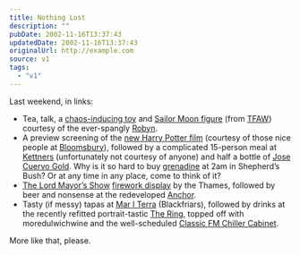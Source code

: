 ```yaml
---
title: Nothing Lost
description: ""
pubDate: 2002-11-16T13:37:43
updatedDate: 2002-11-16T13:37:43
originalUrl: http://example.com
source: v1
tags:
  - "v1"
---
```


Last weekend, in links:

- Tea, talk, a [chaos-inducing toy][1] and [Sailor Moon figure][2] (from [TFAW][3]) courtesy of the ever-spangly [Robyn][4].
- A preview screening of the [new Harry Potter film][5] (courtesy of those nice people at [Bloomsbury][6]), followed by a complicated 15-person meal at [Kettners][7] (unfortunately not courtesy of anyone) and half a bottle of [Jose Cuervo Gold][8]. Why is it so hard to buy [grenadine][9] at 2am in Shepherd&#8217;s Bush? Or at any time in any place, come to think of it?
- [The Lord Mayor&#8217;s Show][10] [firework display][11] by the Thames, followed by beer and nonsense at the redeveloped [Anchor][12].
- Tasty (if messy) tapas at [Mar I Terra][13] (Blackfriars), followed by drinks at the recently refitted portrait-tastic [The Ring][14], topped off with moredulwichwine and the well-scheduled [Classic FM Chiller Cabinet][15].

More like that, please.

[1]: http://www.geospaceplay.com/cgi-local/shop.pl/SID=1037028660.2267105/page=electronic_toys_et1.html "GeospacePlay:Super Sonic Spaceball"
[2]: http://www.irwintoy.com/Catalogue/Product/Default.asp?ProductID=39487&BrandID=6
[3]: http://www.tfaw.com/ "Things From Another World"
[4]: http://www.orbyn.com/cult/
[5]: http://uk.imdb.com/Title?0295297 "IMDb UK: Harry Potter and the Chamber of Secrets"
[6]: http://www.bloomsburymagazine.com/ "Bloomsbury Publishing: Cheers, Lisa! (Lisa is now obsessed with the shiny hair on the Sailor Mars toy"
[7]: http://shopping.guardian.co.uk/food/story/0,1587,764521,00.html "The Guardian: Base instincts (Review/history of Kettners)"
[8]: http://www.cuervo.com/ "Cuervo: How is it possible to drink tequila responsibly? Thanks, Sam!"
[9]: http://www.webtender.com/db/ingred/82 "The Webtender: Grenadine (Used in the following 564 drinks)"
[10]: http://www.lordmayorsshow.org/
[11]: http://www.lordmayorsshow.org/otd/fireworks.shtml "Lord Mayor's Show: Firework display"
[12]: http://www.portal.e-street.net/com/10025576 "e-street.com: Anchor pub"
[13]: http://www.mariterra.com/ "Mar I Terra (Blackfriars/Southwark and Soho)"
[14]: http://www.bbc.co.uk/london/sport/boxing/pubs.shtml "BBC London Sports: Boxing Pubs"
[15]: http://www.classicfm.com/page.cfm?station=classicfm&s=1&program=programmes&p=14&page=chillercabinet&g=972&channel=on-air "Classic FM: The Chiller Cabinet playlist"
